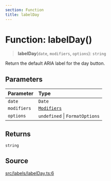 ```yaml
---
section: Function
title: labelDay
---
```


# Function: labelDay()

> **labelDay**(`date`, `modifiers`, `options`): `string`

Return the default ARIA label for the day button.

## Parameters

| Parameter | Type |
| :------ | :------ |
| `date` | `Date` |
| `modifiers` | [`Modifiers`](/docs/api/next/type-aliases/Modifiers.mdx) |
| `options` | `undefined` \| `FormatOptions` |

## Returns

`string`

## Source

[src/labels/labelDay.ts:6](https://github.com/gpbl/react-day-picker/blob/45cca307e/src/labels/labelDay.ts#L6)
